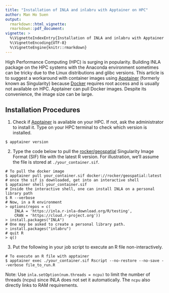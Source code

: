 ```yaml
---
title: "Installation of INLA and inlabru with Apptainer on HPC"
author: Man Ho Suen
output:
  rmarkdown::html_vignette:
  rmarkdown::pdf_document:
vignette: >
  %\VignetteIndexEntry{Installation of INLA and inlabru with Apptainer on HPC}
  %\VignetteEncoding{UTF-8}
  %\VignetteEngine{knitr::rmarkdown}
---
```

High Performance Computing (HPC) is surging in popularity. Building INLA package
on the HPC systems with the Anaconda environment sometimes can be tricky due to 
the Linux distributions and glibc versions. This article is to suggest a 
workaround with container images using [Apptainer](https://apptainer.org/)
(formerly known as Singularity) because [Docker](https://www.docker.com/) 
requires root access and is usually not available on HPC. Apptainer can pull 
Docker images. Despite its convenience, the image size can be large. 

## Installation Procedures 

1. Check if [Apptainer](https://apptainer.org/docs/user/main/cli/apptainer_version.html)
   is available on your HPC. If not, ask the administrator to install it. Type 
   on your HPC terminal to check which version is installed. 
```shell
$ apptainer version
```

2. Type the code below to pull the 
[rocker/geospatial](https://rocker-project.org/images/versioned/rstudio.html) 
Singularity Image Format (SIF) file with the latest R version.
For illustration, we'll assume the file is stored at `./your_container.sif`.

```shell
# To pull the docker image 
$ apptainer pull your_container.sif docker://rocker/geospatial:latest
# once the sif is downloaded, get into an interactive shell 
$ apptainer shell your_container.sif
# Inside the interactive shell, one can install INLA on a personal library path
$ R --verbose 
# Now, in a R environment
> options(repos = c(
    INLA = 'https://inla.r-inla-download.org/R/testing',
    CRAN = 'https://cloud.r-project.org'))
> install.packages("INLA") 
# One may be asked to create a personal library path.
> install.packages("inlabru") 
# quit R
> q()
```

3. Put the following in your job script to execute an R file non-interactively.

```shell
# To execute an R file with apptainer
$ apptainer exec ./your_container.sif Rscript --no-restore --no-save --verbose file_to_run.R
```

Note: Use `inla.setOption(num.threads = ncpu)` to limit the number of threads (ncpu) 
since INLA does not set it automatically. The `ncpu` also directly links to RAM 
requirements.

